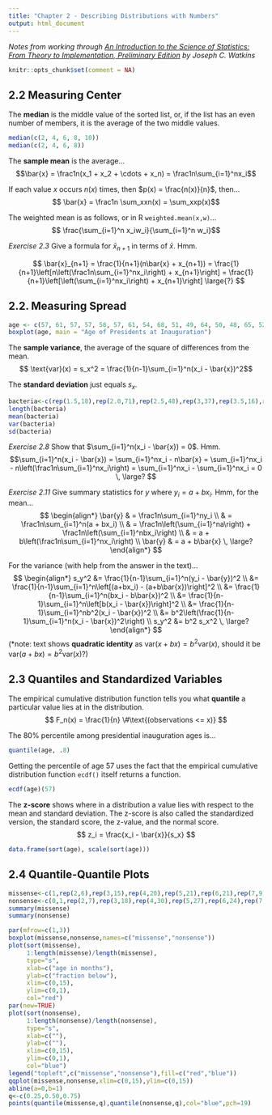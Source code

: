 ---
title: "Chapter 2 - Describing Distributions with Numbers"
output: html_document
---

*Notes from working through [An Introduction to the Science of Statistics: From Theory to Implementation, Preliminary Edition](https://www.math.arizona.edu/~jwatkins/statbook.pdf) by Joseph C. Watkins*

```{r setup, include=FALSE}
knitr::opts_chunk$set(comment = NA)
```

## 2.2 Measuring Center

The **median** is the middle value of the sorted list, or, if the list has an even number of members, it is the average of the two middle values.

```{r}
median(c(2, 4, 6, 8, 10))
median(c(2, 4, 6, 8))
```

The **sample mean** is the average...
$$\bar{x} = \frac1n(x_1 + x_2 + \cdots + x_n) = \frac1n\sum_{i=1}^nx_i$$

If each value $x$ occurs $n(x)$ times, then $p(x) = \frac{n(x)}{n}$, then...
$$ \bar{x} = \frac1n \sum_xxn(x) = \sum_xxp(x)$$

The weighted mean is as follows, or in R `weighted.mean(x,w)`...
$$ \frac{\sum_{i=1}^n x_iw_i}{\sum_{i=1}^n w_i}$$

*Exercise 2.3* Give a formula for $\bar{x}_{n+1}$ in terms of $\bar{x}$.  Hmm.

$$ \bar{x}_{n+1} = \frac{1}{n+1}(n\bar{x} + x_{n+1}) =  \frac{1}{n+1}\left[n\left(\frac1n\sum_{i=1}^nx_i\right) + x_{n+1}\right] = \frac{1}{n+1}\left[\left(\sum_{i=1}^nx_i\right) + x_{n+1}\right] \large{?} $$

## 2.2. Measuring Spread

```{r}
age <- c(57, 61, 57, 57, 58, 57, 61, 54, 68, 51, 49, 64, 50, 48, 65, 52, 56, 46, 54, 49, 51, 47, 55, 55, 54, 42, 51, 56, 55, 51, 54, 51, 60, 61, 43, 55, 56, 61, 52, 69, 64, 46, 54, 47, 70)
boxplot(age, main = "Age of Presidents at Inauguration")
```

The **sample variance**, the average of the square of differences from the mean.
$$ \text{var}(x) = s_x^2 = \frac{1}{n-1}\sum_{i=1}^n(x_i - \bar{x})^2$$

The **standard deviation** just equals $s_x$.

```{r}
bacteria<-c(rep(1.5,18),rep(2.0,71),rep(2.5,48),rep(3,37),rep(3.5,16),rep(4,6), + rep(4.5,4)) 
length(bacteria)
mean(bacteria)
var(bacteria)
sd(bacteria)
```

*Exercise 2.8* Show that $\sum_{i=1}^n(x_i - \bar{x}) = 0$.  Hmm.
$$\sum_{i=1}^n(x_i - \bar{x}) = \sum_{i=1}^nx_i - n\bar{x} = \sum_{i=1}^nx_i - n\left(\frac1n\sum_{i=1}^nx_i\right) = \sum_{i=1}^nx_i - \sum_{i=1}^nx_i = 0 \, \large? $$

*Exercise 2.11* Give summary statistics for $y$ where $y_i = a + bx_i$.  Hmm, for the mean...
$$
\begin{align*}
\bar{y} & = \frac1n\sum_{i=1}^ny_i \\
& = \frac1n\sum_{i=1}^n(a + bx_i) \\
& = \frac1n\left(\sum_{i=1}^na\right) + \frac1n\left(\sum_{i=1}^nbx_i\right) \\
& = a + b\left(\frac1n\sum_{i=1}^nx_i\right) \\
\bar{y} & = a + b\bar{x} \, \large?
\end{align*}
$$

For the variance (with help from the answer in the text)...
$$
\begin{align*}
s_y^2 &= \frac{1}{n-1}\sum_{i=1}^n(y_i - \bar{y})^2 \\
&= \frac{1}{n-1}\sum_{i=1}^n\left[(a+bx_i) - (a+b\bar{x})\right]^2 \\
&= \frac{1}{n-1}\sum_{i=1}^n(bx_i - b\bar{x})^2 \\
&= \frac{1}{n-1}\sum_{i=1}^n\left[b(x_i - \bar{x})\right]^2 \\
&= \frac{1}{n-1}\sum_{i=1}^nb^2(x_i - \bar{x})^2 \\
&= b^2\left(\frac{1}{n-1}\sum_{i=1}^n(x_i - \bar{x})^2\right) \\
s_y^2 &= b^2 s_x^2
\, \large?
\end{align*}
$$
(*note: text shows **quadratic identity** as $\text{var}(x+bx) = b^2\text{var}(x)$, should it be $\text{var}(a+bx) = b^2\text{var}(x)$?)

## 2.3 Quantiles and Standardized Variables
The empirical cumulative distribution function tells you what **quantile** a particular value lies at in the distribution.
$$ F_n(x) = \frac{1}{n} \#\text{(observations <= x)} $$

The 80% percentile among presidential inauguration ages is...
```{r}
quantile(age, .8)
```

Getting the percentile of age 57 uses the fact that the empirical cumulative distribution function `ecdf()` itself returns a function.
```{r}
ecdf(age)(57)
```


The **z-score** shows where in a distribution a value lies with respect to the mean and standard deviation.  The z-score is also called the standardized version, the standard score, the z-value, and the normal score.
$$ z_i = \frac{x_i - \bar{x}}{s_x} $$

```{r}
data.frame(sort(age), scale(sort(age)))
```

## 2.4 Quantile-Quantile Plots

```{r}
missense<-c(1,rep(2,6),rep(3,15),rep(4,20),rep(5,21),rep(6,21),rep(7,9),rep(8,8), rep(9,5),rep(10,7),11,11,11,12,12,13,15)
nonsense<-c(0,1,rep(2,7),rep(3,18),rep(4,30),rep(5,27),rep(6,24),rep(7,16), rep(8,11),rep(9,3),10,10,12,12,13,15)
summary(missense)
summary(nonsense) 
```

```{r}
par(mfrow=c(1,3))
boxplot(missense,nonsense,names=c("missense","nonsense"))
plot(sort(missense),
     1:length(missense)/length(missense),
     type="s", 
     xlab=c("age in months"),
     ylab=c("fraction below"),
     xlim=c(0,15), 
     ylim=c(0,1),
     col="red")
par(new=TRUE)
plot(sort(nonsense),
     1:length(nonsense)/length(nonsense),
     type="s", 
     xlab=c(""),
     ylab=c(""),
     xlim=c(0,15),
     ylim=c(0,1),
     col="blue")
legend("topleft",c("missense","nonsense"),fill=c("red","blue"))
qqplot(missense,nonsense,xlim=c(0,15),ylim=c(0,15))
abline(a=0,b=1)
q<-c(0.25,0.50,0.75)
points(quantile(missense,q),quantile(nonsense,q),col="blue",pch=19) 

```

